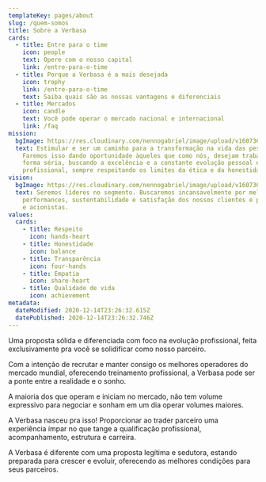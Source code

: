 ```yaml
---
templateKey: pages/about
slug: /quem-somos
title: Sobre a Verbasa
cards:
  - title: Entre para o time
    icon: people
    text: Opere com o nosso capital
    link: /entre-para-o-time
  - title: Porque a Verbasa é a mais desejada
    icon: trophy
    link: /entre-para-o-time
    text: Saiba quais são as nossas vantagens e diferenciais
  - title: Mercados
    icon: candle
    text: Você pode operar o mercado nacional e internacional
    link: /faq
mission:
  bgImage: https://res.cloudinary.com/nennogabriel/image/upload/v1607367322/Verbasa/dart-on-a-target_iwcemp.jpg
  text: Estimular e ser um caminho para a transformação na vida das pessoas.
    Faremos isso dando oportunidade àqueles que como nós, desejam trabalhar de
    forma séria, buscando a excelência e a constante evolução pessoal e
    profissional, sempre respeitando os limites da ética e da honestidade.
vision:
  bgImage: https://res.cloudinary.com/nennogabriel/image/upload/v1607367322/Verbasa/eagle-catching-a-fish_vjjoyr.jpg
  text: Seremos líderes no segmento. Buscaremos incansavelmente por melhores
    performances, sustentabilidade e satisfação dos nossos clientes e parceiros
    e acionistas.
values:
  cards:
    - title: Respeito
      icon: hands-heart
    - title: Honestidade
      icon: balance
    - title: Transparência
      icon: four-hands
    - title: Empatia
      icon: share-heart
    - title: Qualidade de vida
      icon: achievement
metadata:
  dateModified: 2020-12-14T23:26:32.615Z
  datePublished: 2020-12-14T23:26:32.746Z
---
```


Uma proposta sólida e diferenciada com foco na evolução profissional, feita exclusivamente pra você se solidificar como nosso parceiro.

Com a intenção de recrutar e manter consigo os melhores operadores do mercado mundial, oferecendo treinamento profissional, a Verbasa pode ser a ponte entre a realidade e o sonho.

A maioria dos que operam e iniciam no mercado, não tem volume expressivo para negociar e sonham em um dia operar volumes maiores.

A Verbasa nasceu pra isso! Proporcionar ao trader parceiro uma experiência ímpar no que tange a qualificação profissional, acompanhamento, estrutura e carreira.

A Verbasa é diferente com uma proposta legítima e sedutora, estando preparada para crescer e evoluir, oferecendo as melhores condições para seus parceiros.
